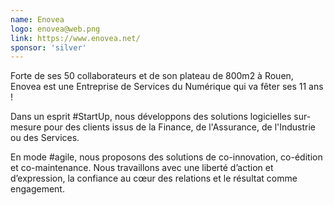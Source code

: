 ```yaml
---
name: Enovea
logo: enovea@web.png
link: https://www.enovea.net/
sponsor: 'silver'
---
```


Forte de ses 50 collaborateurs et de son plateau de 800m2 à Rouen, Enovea est
une Entreprise de Services du Numérique qui va fêter ses 11 ans !

Dans un esprit #StartUp, nous développons des solutions logicielles sur-mesure
pour des clients issus de la Finance, de l'Assurance, de l'Industrie ou des
Services.

En mode #agile, nous proposons des solutions de co-innovation, co-édition et
co-maintenance. Nous travaillons avec une liberté d’action et d’expression, la
confiance au cœur des relations et le résultat comme engagement.
